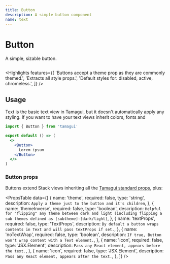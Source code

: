 ```yaml
---
title: Button
description: A simple button component
name: text
---
```


# Button

<Description>A simple, sizable button.</Description>

<HeroContainer>
  <ButtonDemo />
</HeroContainer>

```jsx hero template=Button

```

<Highlights
  features={[
    'Buttons accept a theme prop as they are commonly themed.',
    'Extracts all style props.',
    'Default styles for: disabled, active, chromeless.',
  ]}
/>

## Usage

Text is the basic text view in Tamagui, but it doesn't automatically apply any styling. If you want to have your text views inherit colors, fonts and

```jsx
import { Button } from 'tamagui'

export default () => (
  <>
    <Button>
      Lorem ipsum
    </Button>
  </>
)
```

### Button props

Buttons extend Stack views inheriting all the [Tamagui standard props](/docs/intro/props), plus:

<PropsTable
  data={[
    {
      name: 'theme',
      required: false,
      type: 'string',
      description: `Apply a theme just to the button and it's children`,
    },
    {
      name: 'themeInverse',
      required: false,
      type: 'boolean',
      description: `Helpful for "flipping" any theme between dark and light (including flipping a sub themes defined as [subtheme]-[dark/light]`,
    },
    {
      name: 'textProps',
      required: false,
      type: 'TextProps',
      description: `By default a button wraps contents in Text and will pass textProps if set.`,
    },
    {
      name: 'noTextWrap',
      required: false,
      type: 'boolean',
      description: `If true, Button won't wrap content with a Text element.`,
    },
    {
      name: 'icon',
      required: false,
      type: 'JSX.Element',
      description: `Pass any React element, appears before the text.`,
    },
    {
      name: 'icon',
      required: false,
      type: 'JSX.Element',
      description: `Pass any React element, appears after the text.`,
    },
  ]}
/>
